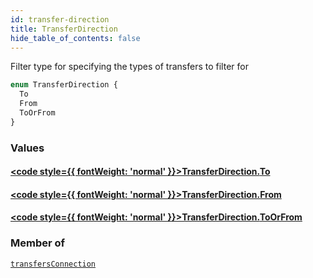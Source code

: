 ```yaml
---
id: transfer-direction
title: TransferDirection
hide_table_of_contents: false
---
```








Filter type for specifying the types of transfers to filter for

```graphql
enum TransferDirection {
  To
  From
  ToOrFrom
}
```


### Values

#### [<code style={{ fontWeight: 'normal' }}>TransferDirection.<b>To</b></code>](#) 
> 
> 

#### [<code style={{ fontWeight: 'normal' }}>TransferDirection.<b>From</b></code>](#) 
> 
> 

#### [<code style={{ fontWeight: 'normal' }}>TransferDirection.<b>ToOrFrom</b></code>](#) 
> 
> 



### Member of

[`transfersConnection`](/testnet/api/graphql/queries/transfers-connection)  <Badge class="secondary" text="query"/>



